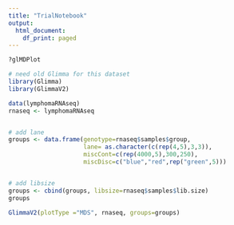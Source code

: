 ---
title: "TrialNotebook"
output:
  html_document:
    df_print: paged
---

```{r}
?glMDPlot
```

```{r}
# need old Glimma for this dataset
library(Glimma)
library(GlimmaV2)

data(lymphomaRNAseq)
rnaseq <- lymphomaRNAseq


# add lane
groups <- data.frame(genotype=rnaseq$samples$group,
                     lane= as.character(c(rep(4,5),3,3)),
                     miscCont=c(rep(4000,5),300,250),
                     miscDisc=c("blue","red",rep("green",5)))


# add libsize
groups <- cbind(groups, libsize=rnaseq$samples$lib.size)
groups

```



```{r}

GlimmaV2(plotType ="MDS", rnaseq, groups=groups)

```


